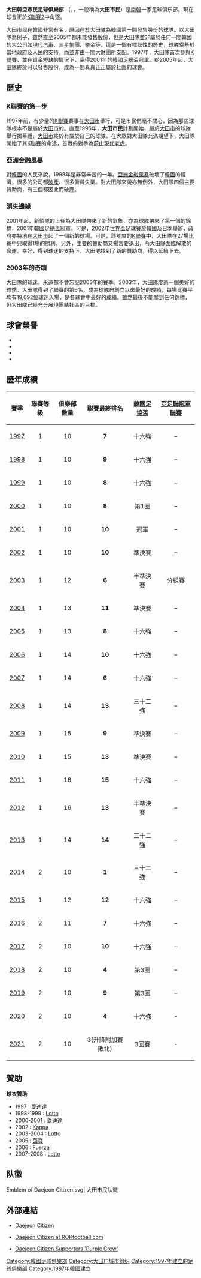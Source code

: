 {{noteTA
|G1=足球
|G2=KLeague
}}
{{Football club infobox 
| clubname  = 大田韓亞市民
| image     = [[File:Emblem_of_Daejeon_Citizen.svg|Logo]]
| fullname  = 大田韓亞市民足球俱樂部<br />대전 하나 시티즌 축구단
| nickname  = Purple Crew
| founded   = 1997年
| ground    = [[大田世界盃足球場|大田世界盃足球場]]<br />[[大田廣域市|大田廣域市]]
| capacity  = 41,295
| chairman  = [[許丁茂|許丁茂]](從2020年1月2日<br />韩亚金融FC基金會董事長)
| manager   = [[李敏成|李敏成]]
| league    = [[K聯賽2|K聯賽2]]
| season    = 2021
| position  = 南韓乙，第 3 位
| pattern_la1=|pattern_b1=|pattern_ra1=
| leftarm1=B51719|body1=B51719|rightarm1=B51719|shorts1=FFFFFF|socks1=B51719
| pattern_la2=|pattern_b2=|pattern_ra2=
| leftarm2=FFFFFF|body2=FFFFFF|rightarm2=FFFFFF|shorts2=181232|socks2=FFFFFF
}}
{{Infobox Korean name|hangul=대전하나시티즌프로축구단|hanja=大田하나시티즌프로蹴球團|rr=Daejeon Hana Sitijeun Peulochukgudan}}
'''大田韓亞市民足球俱樂部''' （{{kor|k=대전 하나 시티즌 프로 축구단|hanja=大田하나시티즌프로蹴球團}}，{{lang-en|Daejeon Hana Citizen FC}}，一般稱為'''大田市民'''）是[[南韓|南韓]]一家足球俱乐部。現在球會正於[[K聯賽2|K聯賽2]]中角逐。

大田市民在韓國非常有名，原因在於大田隊為韓國第一間發售股份的球隊。以大田隊為例子，雖然直至2005年都未能發售股份，但是大田隊並非屬於任何一間韓國的大公司如[[現代汽車|現代汽車]]、[[三星集團|三星集團]]、[[樂金|樂金]]等。這是一個有標誌性的歷史，球隊奠基於當地政府及人民的支持，而並非由一間大財團所支配。1997年，大田隊首次參與[[K聯賽|K聯賽]]，並在資金短缺的情況下，贏得2001年的[[韓國足總盃|韓國足總盃]]冠軍。從2005年起，大田隊終於可以發售股份，成為一間真真正正屬於社區的球會。

== 歷史 ==
=== K聯賽的第一步 ===
1997年前，有少量的[[K聯賽|K聯賽]]賽事在[[大田廣域市|大田市]]舉行，可是市民們毫不關心，因為那些球隊根本不是屬於[[大田廣域市|大田市]]的。直至1996年，'''大田市民'''計劃開始，屬於[[大田廣域市|大田市]]的球隊舉行揭幕禮，[[大田廣域市|大田市]]終於有屬於自己的球隊。在大眾對大田隊充滿期望下，大田隊開始了其[[K聯賽|K聯賽]]的命途，首戰的對手為[[蔚山現代老虎|蔚山現代老虎]]。 

=== 亞洲金融風暴 ===
對[[韓國|韓國]]的人民來說，1998年是非常辛苦的一年。[[亞洲金融風暴|亞洲金融風暴]]破壞了[[韓國|韓國]]的經濟，很多的公司都[[破產|破產]]、很多僱員失業。對大田隊來說亦無例外，大田隊四個主要贊助商，有三個都因此而破產。

=== 消失邊緣 ===
2001年起，新領隊的上任為大田隊帶來了新的氣象，亦為球隊帶來了第一個的錦標，2001年[[韓國足總盃|韓國足總盃]]冠軍。可是，[[2002年世界盃|2002年世界盃]]足球賽於[[韓國|韓國]]及[[日本|日本]]舉辦，政府亦特地在[[大田廣域市|大田市]]起了一個新的球場。可是，該年度的[[K聯賽|K聯賽]]中，大田隊在27場比賽中只取得1場的勝利，另外，主要的贊助商又揚言要退出，令大田隊面臨解散的命運。幸好，得到球迷的支持下，大田隊找到了新的贊助商，得以延續下去。

=== 2003年的奇蹟 ===
大田隊的球迷，永遠都不會忘記2003年的賽季。2003年，大田隊度過一個美好的球季，大田隊得到了聯賽的第6名，成為球隊自創立以來最好的成績，每場比賽平均有19,092位球迷入場，是各球會中最好的成績。雖然最後不能拿到任何錦標，但大田隊已經充分展現團結社區的目標。

== 球會榮譽 ==
* {{sport honours|[[K聯賽2|K聯賽2]]|1|2014年}}
* {{sport honours|[[韓國足總盃|韓國足總盃]]|1|2001年}}
* {{sport honours|[[韓國超級盃|韓國超級盃]] 亞軍|1|2002年}}
* {{sport honours|[[韓國聯賽盃|韓國聯賽盃]] 亞軍|1|2004年}}

==歷年成績==
{|class="wikitable"
|-bgcolor="#efefef"
! 賽季
! 聯賽等級
! 俱樂部數量
! 聯賽最終排名
![[韓國足協盃|韓國足協盃]]
![[亞足聯冠軍聯賽|亞足聯冠軍聯賽]]
|-
|align=center|[[1997_K_League|1997]]
|align=center|1
|align=center|10
|align=center|'''7'''
|align=center|十六強
|align=center|–
|-
|align=center|[[1998_K_League|1998]]
|align=center|1
|align=center|10
|align=center|'''9'''
|align=center|十六強
|align=center|–
|-
|align=center|[[1999_K_League|1999]]
|align=center|1
|align=center|10
|align=center|'''8'''
|align=center|十六強
|align=center|–
|-
|align=center|[[2000_K_League|2000]]
|align=center|1
|align=center|10
|align=center|'''8'''
|align=center|第1圈
|align=center|–
|-
|align=center|[[2001_K_League|2001]]
|align=center|1
|align=center|10
|align=center|'''10'''
|align=center bgcolor=gold|冠軍
|align=center|–
|-
|align=center|[[2002_K_League|2002]]
|align=center|1
|align=center|10
|align=center|'''10'''
|align=center|準決賽
|align=center|–
|-
|align=center|[[2003_K_League|2003]]
|align=center|1
|align=center|12
|align=center|'''6'''
|align=center|半準決賽
|align=center|分組賽
|-
|align=center|[[2004_K_League|2004]]
|align=center|1
|align=center|13
|align=center|'''11'''
|align=center|準決賽
|align=center|–
|-
|align=center|[[2005_K_League|2005]]
|align=center|1
|align=center|13
|align=center|'''8'''
|align=center|十六強
|align=center|–
|-
|align=center|[[2006_K_League|2006]]
|align=center|1
|align=center|14
|align=center|'''10'''
|align=center|十六強
|align=center|–
|-
|align=center|[[2007_K_League|2007]]
|align=center|1
|align=center|14
|align=center|'''6'''
|align=center|十六強
|align=center|–
|-
|align=center|[[2008_K_League|2008]]
|align=center|1
|align=center|14
|align=center|'''13'''
|align=center|三十二強
|align=center|–
|-
|align=center|[[2009_K_League|2009]]
|align=center|1
|align=center|15
|align=center|'''9'''
|align=center|準決賽
|align=center|–
|-
|align=center|[[2010_K_League|2010]]
|align=center|1
|align=center|15
|align=center|'''13'''
|align=center|準決賽
|align=center|–
|-
|align=center|[[2011_K_League|2011]]
|align=center|1
|align=center|16
|align=center|'''15'''
|align=center|十六強
|align=center|–
|-
|align=center|[[2012_K_League|2012]]
|align=center|1
|align=center|16
|align=center|'''13'''
|align=center|半準決賽
|align=center|–
|-
|align=center|[[2013_K_League_Classic|2013]]
|align=center|1
|align=center|14
|align=center bgcolor=pink|'''14'''
|align=center|三十二強
|align=center|–
|-
|align=center|[[2014_K_League_Challenge|2014]]
|align=center|2
|align=center|10
|align=center bgcolor=gold|'''1'''
|align=center|三十二強
|align=center|–
|-
|align=center|[[2015_K_League_Classic|2015]]
|align=center|1
|align=center|12
|align=center bgcolor=pink|'''12'''
|align=center|十六強
|align=center|–
|-
|align=center|[[2016_K_League_Challenge|2016]]
|align=center|2
|align=center|11
|align=center|'''7'''
|align=center|十六強
|align=center|–
|-
|align=center|[[2017_K_League_Challenge|2017]]
|align=center|2
|align=center|10
|align=center|'''10'''
|align=center|十六強
|align=center|–
|-
|align=center|[[2018_K_League_2|2018]]
|align=center|2
|align=center|10
|align=center|'''4'''
|align=center|第3圈
|align=center|–
|-
|align=center|[[2019_K_League_2|2019]]
|align=center|2
|align=center|10
|align=center|'''9'''
|align=center|第3圈
|align=center|–
|-
|align=center|[[2020年K聯賽2|2020]]
|align=center|2
|align=center|10
|align=center|'''4'''
|align=center|十六強
|align=center|-
|-
|align=center|[[2021年K聯賽2|2021]]
|align=center|2
|align=center|10
|align=center|'''3'''(升降附加賽敗北)
|align=center|3回賽
|align=center|-
|}

== 贊助 ==
'''球衣贊助'''
* 1997 : [[愛迪達|愛迪達]]
* 1998-1999 : [[Lotto_Sport_Italia|Lotto]]
* 2000-2001 : [[愛迪達|愛迪達]]
* 2002 : [[Kappa_(company)|Kappa]]
* 2003-2004 : [[Lotto_Sport_Italia|Lotto]]
* 2005 : [[茵寶|茵寶]]
* 2006 : [[Fuerza|Fuerza]]
* 2007-2008 : [[Lotto_Sport_Italia|Lotto]]

== 队徽 ==
<gallery>
Emblem of Daejeon Citizen.svg| 大田市民队徽
</gallery>

== 外部連結 ==
* {{ko icon}} [http://www.dcfc.co.kr/ Daejeon Citizen]{{Wayback|url=http://www.dcfc.co.kr/ |date=20110722133348 }}
* {{en icon}} [https://web.archive.org/web/20080627133401/http://www.rokfootball.com/daejeon_citizen Daejeon Citizen at ROKfootball.com]
* {{ko icon}} [https://web.archive.org/web/20161003185909/http://purplecrew.co.kr/ Daejeon Citizen Supporters 'Purple Crew']

{{K聯賽}}

[[Category:韓國足球俱樂部|Category:韓國足球俱樂部]]
[[Category:大田广域市组织|Category:大田广域市组织]]
[[Category:1997年建立的足球俱樂部|Category:1997年建立的足球俱樂部]]
[[Category:1997年韓國建立|Category:1997年韓國建立]]